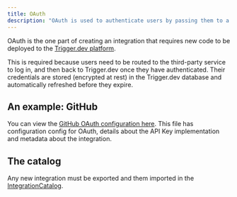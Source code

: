 ```yaml
---
title: OAuth
description: "OAuth is used to authenticate users by passing them to a third-party service, such as Google or Facebook, to log in."
---
```


OAuth is the one part of creating an integration that requires new code to be deployed to the [Trigger.dev platform](https://github.com/triggerdotdev/trigger.dev).

This is required because users need to be routed to the third-party service to log in, and then back to Trigger.dev once they have authenticated. Their credentials are stored (encrypted at rest) in the Trigger.dev database and automatically refreshed before they expire.

## An example: GitHub

You can view the [GitHub OAuth configuration here](https://github.com/triggerdotdev/trigger.dev/blob/main/apps/webapp/app/services/externalApis/integrations/github.ts). This file has configuration config for OAuth, details about the API Key implementation and metadata about the integration.

## The catalog

Any new integration must be exported and them imported in the [IntegrationCatalog](https://github.com/triggerdotdev/trigger.dev/blob/main/apps/webapp/app/services/externalApis/integrationCatalog.server.ts).
